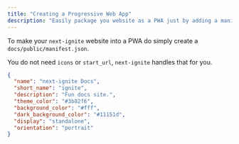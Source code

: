 ```yaml
---
title: "Creating a Progressive Web App"
description: "Easily package you website as a PWA just by adding a manifest.json"
---
```


To make your `next-ignite` website into a PWA do simply create a `docs/public/manifest.json`.

You do not need `icons` or `start_url`, `next-ignite` handles that for you.

```json
{
  "name": "next-ignite Docs",
  "short_name": "ignite",
  "description": "Fun docs site.",
  "theme_color": "#3b82f6",
  "background_color": "#fff",
  "dark_background_color": "#11151d",
  "display": "standalone",
  "orientation": "portrait"
}
```
